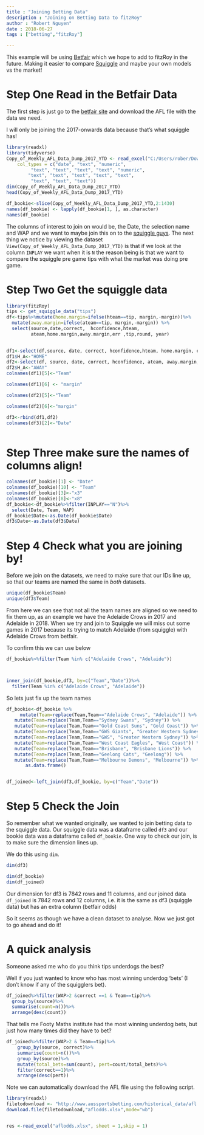 ```yaml
---
title : "Joining Betting Data"
description : "Joining on Betting Data to fitzRoy"
author : "Robert Nguyen"
date : 2018-06-27
tags : ["betting","fitzRoy"]

---
```



This example will be using [Betfair](https://www.betfair.com.au/hub/tools/betting-tools/betfair-data/) which we hope to add to fitzRoy in the future. Making it easier to compare [Squiggle](http://squiggle.com.au) and maybe your own models vs the market!

# Step One Read in the Betfair Data

The first step is just go to the [betfair site](https://www.betfair.com.au/hub/tools/betting-tools/betfair-data/) and download the AFL file with the data we need.

I will only be joining the 2017-onwards data because that's what squiggle has!

```r
library(readxl)
library(tidyverse)
Copy_of_Weekly_AFL_Data_Dump_2017_YTD <- read_excel("C:/Users/rober/Downloads/Copy-of-Weekly-AFL-Data-Dump-2017-YTD.xlsx", 
    col_types = c("date", "text", "numeric", 
         "text", "text", "text", "text", "numeric", 
        "text", "text", "text", "text", "text", 
         "text", "text", "text"))
dim(Copy_of_Weekly_AFL_Data_Dump_2017_YTD)
head(Copy_of_Weekly_AFL_Data_Dump_2017_YTD)

df_bookie<-slice(Copy_of_Weekly_AFL_Data_Dump_2017_YTD,2:1430)
names(df_bookie) <- lapply(df_bookie[1, ], as.character)
names(df_bookie)

```

The columns of interest to join on would be, the Date, the selection name and WAP and we want to maybe join this on to the  [squiggle guys](http://squiggle.com.au). The next thing we notice by viewing the dataset `View(Copy_of_Weekly_AFL_Data_Dump_2017_YTD)` is that if we look at the column `INPLAY` we want when it is `N` the reason being is that we want to compare the squiggle pre game tips with what the market was doing pre game.

# Step Two Get the squiggle data

```r
library(fitzRoy)
tips <- get_squiggle_data("tips")
df<-tips%>%mutate(home.margin=ifelse(hteam==tip, margin,-margin))%>%
  mutate(away.margin=ifelse(ateam==tip, margin,-margin)) %>%
  select(source,date,correct,  hconfidence,hteam,
         ateam,home.margin,away.margin,err ,tip,round, year)
 

df1<-select(df,source, date, correct, hconfidence,hteam, home.margin, err, tip, round, year )
df1$H_A<-"HOME"
df2<-select(df, source, date, correct, hconfidence, ateam, away.margin, err, tip, round, year)
df2$H_A<-"AWAY"
colnames(df1)[5]<-"Team"

colnames(df1)[6] <- "margin"

colnames(df2)[5]<-"Team"

colnames(df2)[6]<-"margin"

df3<-rbind(df1,df2)
colnames(df3)[2]<-"Date"



```
# Step Three make sure the names of columns align!


```r
colnames(df_bookie)[1] <- "Date"
colnames(df_bookie)[10] <- "Team"
colnames(df_bookie)[3]<-"x3"
colnames(df_bookie)[8]<-"x8"
df_bookie<-df_bookie%>%filter(INPLAY=="N")%>%
  select(Date, Team, WAP)
df_bookie$Date<-as.Date(df_bookie$Date)
df3$Date<-as.Date(df3$Date)

```

# Step 4 Check what you are joining by!

Before we join on the datasets, we need to make sure that our IDs line up, so that our teams are named the same in *both* datasets. 



```r
unique(df_bookie$Team)
unique(df3$Team)

```


From here we can see that not all the team names are aligned so we need to fix them up, as an example we have the Adelaide Crows in 2017 and Adelaide in 2018. When we try and join to Squiggle we will miss out some games in 2017 because its trying to match Adelaide (from squiggle) with Adelaide Crows from betfair. 

To confirm this we can use below

```r

df_bookie%>%filter(Team %in% c("Adelaide Crows", "Adelaide"))



inner_join(df_bookie,df3, by=c("Team","Date"))%>%
  filter(Team %in% c("Adelaide Crows", "Adelaide"))
```


So lets just fix up the team names



```r


df_bookie<-df_bookie %>%
     mutate(Team=replace(Team,Team=="Adelaide Crows", "Adelaide")) %>%
   mutate(Team=replace(Team,Team=="Sydney Swans", "Sydney")) %>%
   mutate(Team=replace(Team,Team=="Gold Coast Suns", "Gold Coast")) %>%
   mutate(Team=replace(Team,Team=="GWS Giants", "Greater Western Sydney")) %>%
   mutate(Team=replace(Team,Team=="GWS", "Greater Western Sydney")) %>%
   mutate(Team=replace(Team,Team=="West Coast Eagles", "West Coast")) %>%
   mutate(Team=replace(Team,Team=="Brisbane", "Brisbane Lions")) %>%
   mutate(Team=replace(Team,Team=="Geelong Cats", "Geelong")) %>%
   mutate(Team=replace(Team,Team=="Melbourne Demons", "Melbourne")) %>%
       as.data.frame()


df_joined<-left_join(df3,df_bookie, by=c("Team","Date"))

```

# Step 5 Check the Join

So remember what we wanted originally, we wanted to join betting data to the squiggle data. Our squiggle data was a dataframe called `df3` and our bookie data was a dataframe called `df_bookie`. One way to check our join, is to make sure the dimension lines up. 

We do this using `dim`.



```r
dim(df3)

dim(df_bookie)
dim(df_joined)

```

Our dimension for df3 is 7842 rows and 11 columns, and our joined data `df_joined` is 7842 rows and 12 columns, i.e. it is the same as df3 (squiggle data) but has an extra column (betfair odds)


So it seems as though we have a clean dataset to analyse. Now we just got to go ahead and do it!


# A quick analysis

Someone asked me who do you think tips underdogs the best? 

Well if you just wanted to know who has most winning underdog 'bets' (I don't know if any of the squigglers bet).


```r
df_joined%>%filter(WAP>2 &correct ==1 & Team==tip)%>%
  group_by(source)%>%
  summarise(count=n())%>%
  arrange(desc(count))

```


That tells me Footy Maths institute had the most winning underdog bets, but just how many times did they have to bet?


```r
df_joined%>%filter(WAP>2 & Team==tip)%>%
    group_by(source, correct)%>%
    summarise(count=n())%>%
    group_by(source)%>%
    mutate(total_bets=sum(count), pert=count/total_bets)%>%
    filter(correct==1)%>%
    arrange(desc(pert))

```

Note we can automatically download the AFL file using the following script.

```r
library(readxl)
filetodownload <- "http://www.aussportsbetting.com/historical_data/afl.xlsx"
download.file(filetodownload,"aflodds.xlsx",mode="wb")


res <-read_excel("aflodds.xlsx", sheet = 1,skip = 1) 



```



